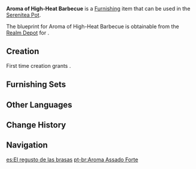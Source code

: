 {{Furnishing Infobox
|id             = 362236
|image          = Item Aroma of High-Heat Barbecue.png
|category       = Small Furnishing
|subcategory    = Ornament
|quality        = 4
|adeptal_energy = 90
|load           = 643
|reduced_load   = 643
|description    = A majestic and intricate meat barbecue with breathtakingly large capacity, able to cook enough meat for multiple tables. The vertical meat rack is quite unique, and can rotate slowly after turning on a switch, ensuring that the food will be cooked evenly. Experienced chefs can also alter the density of the ingredients according to the distribution of heat, chasing after that supreme, well-barbecued meat texture.
|mention        = 
|blueprint      = Realm Depot
|source1        = 
}}
'''Aroma of High-Heat Barbecue''' is a [[Furnishing]] item that can be used in the [[Serenitea Pot]].

The blueprint for Aroma of High-Heat Barbecue is obtainable from the [[Realm Depot]] for {{Item|Realm Currency|24|x=240}}.

==Creation==
First time creation grants {{Item|Trust|24|x=90}}.
{{Recipe
|type = Creation
|time = 16h
|White Iron Chunk = 4
|Iron Chunk = 4
|sort = White Iron Chunk;Iron Chunk
}}

==Furnishing Sets==
{{Craft Usage}}

==Other Languages==
{{Other Languages
|default_hidden = 1
|en      = Aroma of High-Heat Barbecue
|zhs     = 「猛火炙烤的浓香」
|zhs_rm  = "Měnghuǒ Zhìkǎo de Nóngxiāng"
|zht     = 「猛火炙烤的濃香」
|zht_rm  = "Měnghuǒ Zhìkǎo de Nóngxiāng"
|ja      = 「強火で焼く濃香」
|ja_rm   = "Tsuyobi de Yaku Noukou"
|ko      = 「강한 불에 굽는 진한 향기」
|ko_rm   = "Ganghan Bure Gumneun Jinhan Hyanggi"
|es      = El regusto de las brasas
|fr      = Arôme de barbecue à haute température
|ru      = Аромат жареного мяса
|th      = "กลิ่นย่างหอมเย้ายวนใจ"
|th_rm   = 
|vi      = Thơm Nồng Món Nướng
|de      = „Aroma des Hochtemperaturgrills“
|id      = Aroma Panggangan yang Menggoda
|pt      = Aroma Assado Forte
|tr      = Yüksek Ateşte Mangal Kokusu
|it      = Profumino del barbecue a fiamma alta
}}

==Change History==
{{Change History|3.2}}

==Navigation==
{{Furnishing Navbox|interior}}

[[es:El regusto de las brasas]]
[[pt-br:Aroma Assado Forte]]